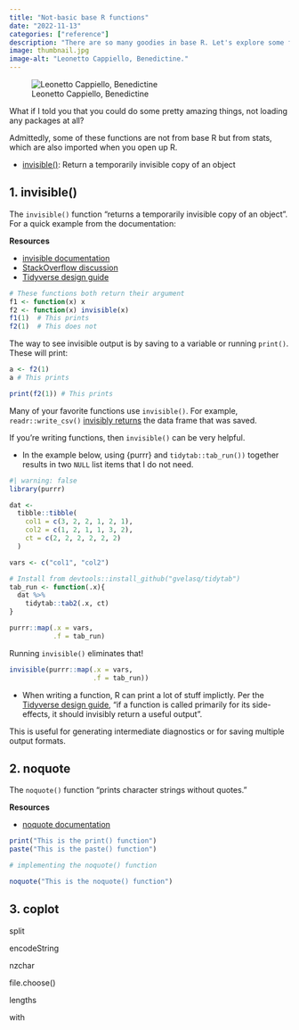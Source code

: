 ```yaml
---
title: "Not-basic base R functions"
date: "2022-11-13"
categories: ["reference"]
description: "There are so many goodies in base R. Let's explore some functions you may not know."
image: thumbnail.jpg
image-alt: "Leonetto Cappiello, Benedictine."
---
```


![Leonetto Cappiello, Benedictine](thumbnail-wide.jpg){fig-alt="A man in red clothes holding up a latern at a window, overlooking a city."}

What if I told you that you could do some pretty amazing things, not loading any packages at all?

Admittedly, some of these functions are not from base R but from stats, which are also imported when you open up R.

* [invisible()](#invisible): Return a temporarily invisible copy of an object

## 1. invisible()

The `invisible()` function "returns a temporarily invisible copy of an object". For a quick example from the documentation:

::: {.column-margin}
**Resources**

* [invisible documentation](https://rdrr.io/github/robertzk/monadicbase/man/invisible.html)
* [StackOverflow discussion](https://stackoverflow.com/questions/11653127/what-does-the-function-invisible-do)
* [Tidyverse design guide](https://design.tidyverse.org/out-invisible.html)
:::

```r
# These functions both return their argument
f1 <- function(x) x
f2 <- function(x) invisible(x)
f1(1)  # This prints
f2(1)  # This does not
```

The way to see invisible output is by saving to a variable or running `print()`. These will print:

```r
a <- f2(1)
a # This prints

print(f2(1)) # This prints
```

Many of your favorite functions use `invisible()`. For example, `readr::write_csv()` [invisibly returns](https://github.com/tidyverse/readr/blob/e4d640ace3bb6ae095a1114158854a38a1da3a30/R/write.R#L214) the data frame that was saved.

If you're writing functions, then `invisible()` can be very helpful. 

* In the example below, using {purrr} and `tidytab::tab_run())` together results in two `NULL` list items that I do not need. 

```r
#| warning: false
library(purrr)

dat <-
  tibble::tibble(
    col1 = c(3, 2, 2, 1, 2, 1),
    col2 = c(1, 2, 1, 1, 3, 2),
    ct = c(2, 2, 2, 2, 2, 2)
  )

vars <- c("col1", "col2")

# Install from devtools::install_github("gvelasq/tidytab")
tab_run <- function(.x){
  dat %>%
    tidytab::tab2(.x, ct)
}

purrr::map(.x = vars,
           .f = tab_run)
```

Running `invisible()` eliminates that!

```r
invisible(purrr::map(.x = vars,
                     .f = tab_run))
```

* When writing a function, R can print a lot of stuff implictly. Per the [Tidyverse design guide](https://design.tidyverse.org/out-invisible.html), "if a function is called primarily for its side-effects, it should invisibly return a useful output".

This is useful for generating intermediate diagnostics or for saving multiple output formats. <!--add more-->

## 2. noquote

The `noquote()` function "prints character strings without quotes." 

::: {.column-margin}
**Resources**

* [noquote documentation](https://www.educative.io/answers/what-is-the-noquote-function-in-r)
:::

```r
print("This is the print() function")
paste("This is the paste() function")

# implementing the noquote() function 

noquote("This is the noquote() function")
```


## 3. coplot



split

encodeString

nzchar

file.choose()

lengths

with